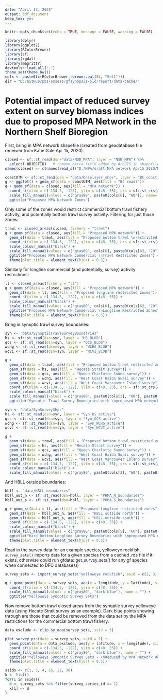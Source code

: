 ```yaml
---
date: "April 17, 2020"
output: pdf_document
keep_tex: yes
---
```


```r
knitr::opts_chunk$set(echo = TRUE, message = FALSE, warning = FALSE)

```

```r
library(dplyr)
library(ggplot2)
library(RColorBrewer)
library(sf)
library(rgdal)
library(magrittr)
devtools::load_all(".")
theme_set(theme_bw())
cols <- paste0(c(RColorBrewer::brewer.pal(8L, "Set1")))
dir = "D:/GitHub/pbs-assess/gfsynopsis-old/report/data-cache/"
```
# Potential impact of reduced survey extent on survey biomass indices due to proposed MPA Network in the Northern Shelf Bioregion

First, bring in MPA network shapefile (created from geodatabase file received from Katie Gale Apr 15, 2020).

``` r
closed <- sf::st_read(dsn="data/NSB_MPA", layer = "NSB_MPA") %>%
  select(-OBJECTID)   # remove extra field added by ArcGIS in shapefile export
names(closed) <- c(names(read_sf("D:/MPA/draft MPA network Apr15 2020/MPA.gdb", layer = "Spatial_J1_20200403_Full_Attributes"))[1:73], "geometry") # revert truncated names

coastUTM <- sf::st_read(dsn = "data/baselayer_shps", layer = "BC_coast_UTM9")
g <- ggplot() + geom_sf(data = coastUTM, aes(fill = "BC coast")) 
g + geom_sf(data = closed, aes(fill = "MPA network")) +
  coord_sf(xlim = c(-134.5, -123), ylim = c(48, 55), crs = sf::st_crs(4326)) +
  scale_fill_manual(values = c("gray80", paste0(cols[6], "60")), name= "", labels=c("BC coast", "Proposed MPA network")) +
  ggtitle("Proposed MPA Network Zones")
```


Only some of the zones would restrict commercial bottom trawl fishery activity, and potentially bottom trawl survey activity. Filtering for just those zones:

```r
trawl <- closed_areas(closed, fishery = "trawl")
g + geom_sf(data = closed, aes(fill = "Proposed MPA network")) +
  geom_sf(data = trawl, aes(fill = "Proposed bottom trawl \nrestricted zones"))  +
  coord_sf(xlim = c(-134.5, -122), ylim = c(48, 55), crs = sf::st_crs(4326)) +
  scale_colour_manual("black") +
  scale_fill_manual(values = c("gray80", cols[6], paste0(cols[6], "20")), breaks = c("Proposed MPA network", "Proposed bottom trawl \nrestricted zones"), name= "") +
  ggtitle("Proposed MPA Network Commercial \nTrawl Restricted Zones") +
  theme(plot.title = element_text(hjust = 0.5))
```

Similarly for longline commercial (and potentially, survey) activity restrictions:
```r
ll <- closed_areas(fishery = "ll")
g + geom_sf(data = closed, aes(fill = "Proposed MPA network")) +
  geom_sf(data = ll, aes(fill = "Proposed longline restricted zones")) +
  coord_sf(xlim = c(-134.5, -122), ylim = c(48, 55)) +
  scale_colour_manual("black") +
  scale_fill_manual(values = c("gray80", cols[6], paste0(cols[6], "20")), breaks = c("Proposed MPA network", "Proposed longline restricted zones"), name= "") +
  ggtitle("Proposed MPA Network Commercial \nLongline Restricted Zones") +
  theme(plot.title = element_text(hjust = 0.5))
```


Bring in synoptic trawl survey boundaries:

```r
syn <- "data/SynopticTrawlSurveyBoundaries"
hs <- sf::st_read(dsn=syn, layer = "HS_BLOB")
qcs <- sf::st_read(dsn=syn, layer = "QCS_BLOB")
wchg <- sf::st_read(dsn=syn, layer = "WCHG_BLOB")
wcvi <- sf::st_read(dsn=syn, layer = "WCVI_BLOB")

g + 
  geom_sf(data = trawl, aes(fill = "Proposed bottom trawl restricted zones")) + 
  geom_sf(data = hs, aes(fill = "Hecate Strait survey")) +
  geom_sf(data = qcs, aes(fill = "Queen Charlotte Sound survey")) +
  geom_sf(data = wchg, aes(fill = "West Coast Haida Gwaii survey")) +
  geom_sf(data = wcvi, aes(fill = "West Coast Vancouver Island survey")) +
  coord_sf(xlim = c(-134.5, -122), ylim = c(48, 55), crs = sf::st_crs(4326)) +
  scale_colour_manual("black") +
  scale_fill_manual(values = c("gray80", paste0(cols[2], "60"), paste0(cols[6], "60"), paste0(cols[3], "60"), paste0(cols[1], "60"), paste0(cols[4], "60")), breaks = c("Proposed bottom trawl restricted zones", "Hecate Strait survey", "Queen Charlotte Sound survey", "West Coast Haida Gwaii survey", "West Coast Vancouver Island survey"), name= "") +
  ggtitle("Synoptic Trawl Survey Boundaries with \nproposed MPA network trawl restricted Zones")
```

```r
syn <- "data/SynSurveyShps"
hs <- sf::st_read(dsn=syn, layer = "Syn_HS_active")
qcs <- sf::st_read(dsn=syn, layer = "Syn_QCS_active")
wchg <- sf::st_read(dsn=syn, layer = "Syn_WCHG_active")
wcvi <- sf::st_read(dsn=syn, layer = "Syn_WCVI_active")

g + 
  geom_sf(data = trawl, aes(fill = "Proposed bottom trawl restricted zones")) + 
  geom_sf(data = hs, aes(fill = "Hecate Strait survey")) +
  geom_sf(data = qcs, aes(fill = "Queen Charlotte Sound survey")) +
  geom_sf(data = wchg, aes(fill = "West Coast Haida Gwaii survey")) +
  geom_sf(data = wcvi, aes(fill = "West Coast Vancouver Island survey")) +
  coord_sf(xlim = c(-134.5, -122), ylim = c(48, 55), crs = sf::st_crs(4326))  +
  scale_colour_manual("black") +
  scale_fill_manual(values = c("gray80", paste0(cols[2], "60"), paste0(cols[6], "60"), paste0(cols[3], "60"), paste0(cols[1], "60"), paste0(cols[4], "60")), breaks = c("Proposed bottom trawl restricted zones", "Hecate Strait survey", "Queen Charlotte Sound survey", "West Coast Haida Gwaii survey", "West Coast Vancouver Island survey"), name= "")
```


And HBLL outside boundaries:

```r
hbll <- "data/HBLL_boundaries"
hbll_out_n <- sf::st_read(dsn=hbll, layer = "PHMA_N_boundaries")
hbll_out_s <- sf::st_read(dsn=hbll, layer = "PHMA_S_boundaries")

g + geom_sf(data = ll, aes(fill = "Proposed longline restricted zones")) +
  geom_sf(data = hbll_out_n, aes(fill = "HBLL outside north")) +
  geom_sf(data = hbll_out_s, aes(fill = "HBLL outside south")) +
  coord_sf(xlim = c(-134.5, -122), ylim = c(48, 55)) +
  scale_colour_manual("black") +
  scale_fill_manual(values = c("gray80", paste0(cols[5], "60"), paste0(cols[7], "60"), paste0(cols[6], "60")), breaks = c("Proposed longline restricted zones", "HBLL outside north", "HBLL outside south"), name= "") +
  ggtitle("Hard Bottom Longline Survey Boundaries with \nproposed MPA network longline restricted zones") +
  theme(plot.title = element_text(hjust = 0.5))
```

\clearpage


Read in the survey data for an example species, yelloweye rockfish. `survey_sets()` imports data for a given species from a cached .rds file if it exists, otherwise could run gfdata::get_survey_sets() for any gf species when connected to DFO databases))
```r
survey_sets <- import_survey_sets("yelloweye rockfish", ssid = c(1, 3, 4, 16, 22, 36), dir = dir)

g + geom_point(data = survey_sets, aes(x = longitude, y = latitude), size = 0.1, pch = 4, color = "dark blue") +
  coord_sf(xlim = c(-134.5, -122), ylim = c(48, 55)) +
  scale_fill_manual(values = c("gray80", "dark blue"), name = "") +
  ggtitle("Yelloweye Synoptic Survey Sets")
```

Now remove bottom trawl closed areas from the synoptic survey yelloweye data (using Hecate Strait survey as an example).
Dark blue points showing through are those that could be removed from the data set by the MPA restrictions for the commercial bottom trawl fishery.

```r
data_exclude <- clip_by_mpa(survey_sets, ssid = 3)

plot_survey_pts(data = survey_sets, ssid = 1) +
  geom_point(data = data_exclude, aes(y = latitude, x = longitude), size = 0.5, pch = 4, color = "light blue") +
  coord_sf(xlim = c(-134.5, -122), ylim = c(48, 55)) +
  scale_fill_manual(values = c("gray80", "dark blue"), name = "") +
  ggtitle("Yelloweye Synoptic Survey Sets - \nReduced by MPA Network Restrictions") +
  theme(plot.title = element_text(hjust = 0.5))
```

```r
ssids <- c(1, 3, 4, 16, 22, 36)
k <- list()
for(i in ssids){
  d <- survey_sets %>% filter(survey_series_id == 1)
  k[i] <- d
}
```

